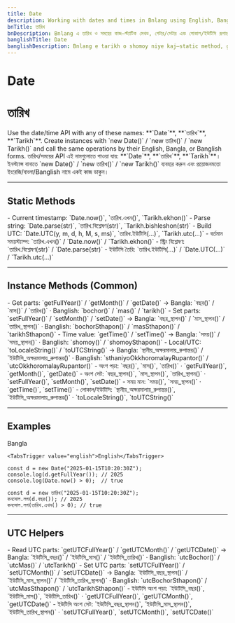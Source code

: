 ```yaml
---
title: Date
description: Working with dates and times in Bnlang using English, Bangla, and Banglish names with short examples.
bnTitle: তারিখ
bnDescription: Bnlang এ তারিখ ও সময়ের কাজ—স্ট্যাটিক মেথড, গেটার/সেটার এবং লোকাল/ইউটিসি রূপান্তর—এর সংক্ষিপ্ত উদাহরণ।
banglishTitle: Date
banglishDescription: Bnlang e tarikh o shomoy niye kaj—static method, getter/setter, local/UTC rupantor—er choto udahoron.
---
```


# <I18nEnglish>Date</I18nEnglish>
# <I18nBangla>তারিখ</I18nBangla>


<I18nEnglish>
Use the date/time API with any of these names: **`Date`**, **`তারিখ`**, **`Tarikh`**.
Create instances with `new Date()` / `new তারিখ()` / `new Tarikh()` and call the same operations by their English, Bangla, or Banglish forms.
</I18nEnglish>

<I18nBangla>
তারিখ/সময়ের API এই নামগুলোতে পাওয়া যায়: **`Date`**, **`তারিখ`**, **`Tarikh`**।
ইনস্ট্যান্স বানাতে `new Date()` / `new তারিখ()` / `new Tarikh()` ব্যবহার করুন এবং প্রয়োজনমতো ইংরেজি/বাংলা/Banglish নামে একই কাজ ডাকুন।
</I18nBangla>



---

## Static Methods

<I18nEnglish>
- Current timestamp: `Date.now()`, `তারিখ.এখন()`, `Tarikh.ekhon()`
- Parse string: `Date.parse(str)`, `তারিখ.বিশ্লেষণ(str)`, `Tarikh.bishleshon(str)`
- Build UTC: `Date.UTC(y, m, d, h, M, s, ms)`, `তারিখ.ইউটিসি(...)`, `Tarikh.utc(...)`
</I18nEnglish>

<I18nBangla>
- বর্তমান সময়স্ট্যাম্প: `তারিখ.এখন()` / `Date.now()` / `Tarikh.ekhon()`
- স্ট্রিং বিশ্লেষণ: `তারিখ.বিশ্লেষণ(str)` / `Date.parse(str)`
- ইউটিসি তৈরি: `তারিখ.ইউটিসি(...)` / `Date.UTC(...)` / `Tarikh.utc(...)`
</I18nBangla>



---

## Instance Methods (Common)

<I18nEnglish>
- Get parts: `getFullYear()` / `getMonth()` / `getDate()` → Bangla: `বছর()` / `মাস()` / `তারিখ()` · Banglish: `bochor()` / `mas()` / `tarikh()`
- Set parts: `setFullYear()` / `setMonth()` / `setDate()` → Bangla: `বছর_স্থাপন()` / `মাস_স্থাপন()` / `তারিখ_স্থাপন()` · Banglish: `bochorSthapon()` / `masSthapon()` / `tarikhSthapon()`
- Time value: `getTime()` / `setTime()` → Bangla: `সময়()` / `সময়_স্থাপন()` · Banglish: `shomoy()` / `shomoySthapon()`
- Local/UTC: `toLocaleString()` / `toUTCString()` → Bangla: `স্থানীয়_অক্ষরমালায়_রুপান্তর()` / `ইউটিসি_অক্ষরমালায়_রুপান্তর()` · Banglish: `sthaniyoOkkhoromalayRupantor()` / `utcOkkhoromalayRupantor()`
</I18nEnglish>

<I18nBangla>
- অংশ পড়া: `বছর()`, `মাস()`, `তারিখ()` · `getFullYear()`, `getMonth()`, `getDate()`
- অংশ সেট: `বছর_স্থাপন()`, `মাস_স্থাপন()`, `তারিখ_স্থাপন()` · `setFullYear()`, `setMonth()`, `setDate()`
- সময় মান: `সময়()`, `সময়_স্থাপন()` · `getTime()`, `setTime()`
- লোকাল/ইউটিসি: `স্থানীয়_অক্ষরমালায়_রুপান্তর()`, `ইউটিসি_অক্ষরমালায়_রুপান্তর()` · `toLocaleString()`, `toUTCString()`
</I18nBangla>



---

## Examples

<Tabs defaultValue="bangla" className="w-full">
  <TabsList>
    <TabsTrigger value="bangla">Bangla</TabsTrigger>
    
    <TabsTrigger value="english">English</TabsTrigger>
  </TabsList>

  <TabsContent value="english">

```bnl
const d = new Date("2025-01-15T10:20:30Z");
console.log(d.getFullYear()); // 2025
console.log(Date.now() > 0);  // true
```
  </TabsContent>

  <TabsContent value="bangla">

```bnl
const d = new তারিখ("2025-01-15T10:20:30Z");
কনসোল.লগ(d.বছর()); // 2025
কনসোল.লগ(তারিখ.এখন() > 0); // true
```
  </TabsContent>

  
</Tabs>

---

## UTC Helpers

<I18nEnglish>
- Read UTC parts: `getUTCFullYear()` / `getUTCMonth()` / `getUTCDate()` → Bangla: `ইউটিসি_বছর()` / `ইউটিসি_মাস()` / `ইউটিসি_তারিখ()` · Banglish: `utcBochor()` / `utcMas()` / `utcTarikh()`
- Set UTC parts: `setUTCFullYear()` / `setUTCMonth()` / `setUTCDate()` → Bangla: `ইউটিসি_বছর_স্থাপন()` / `ইউটিসি_মাস_স্থাপন()` / `ইউটিসি_তারিখ_স্থাপন()` · Banglish: `utcBochorSthapon()` / `utcMasSthapon()` / `utcTarikhSthapon()`
</I18nEnglish>

<I18nBangla>
- ইউটিসি অংশ পড়া: `ইউটিসি_বছর()`, `ইউটিসি_মাস()`, `ইউটিসি_তারিখ()` · `getUTCFullYear()`, `getUTCMonth()`, `getUTCDate()`
- ইউটিসি অংশ সেট: `ইউটিসি_বছর_স্থাপন()`, `ইউটিসি_মাস_স্থাপন()`, `ইউটিসি_তারিখ_স্থাপন()` · `setUTCFullYear()`, `setUTCMonth()`, `setUTCDate()`
</I18nBangla>


